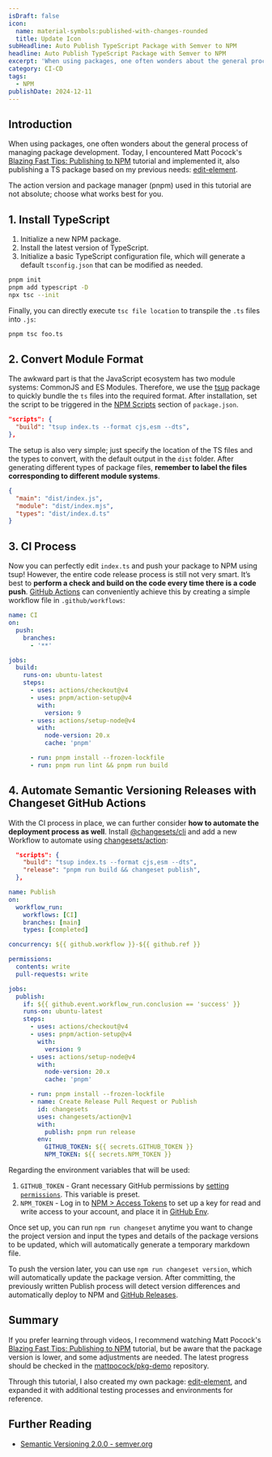 ```yaml
---
isDraft: false
icon:
  name: material-symbols:published-with-changes-rounded
  title: Update Icon
subHeadline: Auto Publish TypeScript Package with Semver to NPM
headline: Auto Publish TypeScript Package with Semver to NPM
excerpt: 'When using packages, one often wonders about the general process of managing package development. So I write the process of publish a TS package'
category: CI-CD
tags:
  - NPM
publishDate: 2024-12-11
---
```


## Introduction

When using packages, one often wonders about the general process of managing package development. Today, I encountered Matt Pocock's [Blazing Fast Tips: Publishing to NPM](https://www.youtube.com/watch?v=eh89VE3Mk5g) tutorial and implemented it, also publishing a TS package based on my previous needs: [edit-element](https://github.com/riceball-tw/edit-element).

<Sidenote type="info">
  The action version and package manager (pnpm) used in this tutorial are not absolute; choose what works best for you.
</Sidenote>

## 1. Install TypeScript

1. Initialize a new NPM package.
2. Install the latest version of TypeScript.
3. Initialize a basic TypeScript configuration file, which will generate a default `tsconfig.json` that can be modified as needed.

```bash
pnpm init
pnpm add typescript -D
npx tsc --init
```

Finally, you can directly execute `tsc file location` to transpile the `.ts` files into `.js`:

```bash
pnpm tsc foo.ts
```

## 2. Convert Module Format

The awkward part is that the JavaScript ecosystem has two module systems: CommonJS and ES Modules. Therefore, we use the [tsup](https://github.com/egoist/tsup) package to quickly bundle the `ts` files into the required format. After installation, set the script to be triggered in the [NPM Scripts](https://docs.npmjs.com/cli/v9/using-npm/scripts) section of `package.json`.

```json title="package.json"
"scripts": {
  "build": "tsup index.ts --format cjs,esm --dts",
},
```

The setup is also very simple; just specify the location of the TS files and the types to convert, with the default output in the `dist` folder. After generating different types of package files, **remember to label the files corresponding to different module systems**.

```json title="package.json"
{
  "main": "dist/index.js",
  "module": "dist/index.mjs",
  "types": "dist/index.d.ts"
}
```

## 3. CI Process

Now you can perfectly edit `index.ts` and push your package to NPM using tsup! However, the entire code release process is still not very smart. It’s best to **perform a check and build on the code every time there is a code push**. [GitHub Actions](https://github.com/features/actions) can conveniently achieve this by creating a simple workflow file in `.github/workflows`:

```yaml title="ci.yml"
name: CI
on:
  push:
    branches:
      - '**'

jobs:
  build:
    runs-on: ubuntu-latest
    steps:
      - uses: actions/checkout@v4
      - uses: pnpm/action-setup@v4
        with:
          version: 9
      - uses: actions/setup-node@v4
        with:
          node-version: 20.x
          cache: 'pnpm'

      - run: pnpm install --frozen-lockfile
      - run: pnpm run lint && pnpm run build
```

## 4. Automate Semantic Versioning Releases with Changeset GitHub Actions

With the CI process in place, we can further consider **how to automate the deployment process as well**. Install [@changesets/cli](https://www.npmjs.com/package/@changesets/cli) and add a new Workflow to automate using [changesets/action](https://github.com/changesets/action):

```json title="package.json"
  "scripts": {
    "build": "tsup index.ts --format cjs,esm --dts",
    "release": "pnpm run build && changeset publish",
  },
```

```yaml title="publish.yml"
name: Publish
on:
  workflow_run:
    workflows: [CI]
    branches: [main]
    types: [completed]

concurrency: ${{ github.workflow }}-${{ github.ref }}

permissions:
  contents: write
  pull-requests: write

jobs:
  publish:
    if: ${{ github.event.workflow_run.conclusion == 'success' }}
    runs-on: ubuntu-latest
    steps:
      - uses: actions/checkout@v4
      - uses: pnpm/action-setup@v4
        with:
          version: 9
      - uses: actions/setup-node@v4
        with:
          node-version: 20.x
          cache: 'pnpm'

      - run: pnpm install --frozen-lockfile
      - name: Create Release Pull Request or Publish
        id: changesets
        uses: changesets/action@v1
        with:
          publish: pnpm run release
        env:
          GITHUB_TOKEN: ${{ secrets.GITHUB_TOKEN }}
          NPM_TOKEN: ${{ secrets.NPM_TOKEN }}
```

Regarding the environment variables that will be used:

1. `GITHUB_TOKEN` - Grant necessary GitHub permissions by [setting `permissions`](https://docs.github.com/en/actions/writing-workflows/choosing-what-your-workflow-does/controlling-permissions-for-github_token). This variable is preset.
2. `NPM_TOKEN` - Log in to [NPM > Access Tokens](https://docs.npmjs.com/creating-and-viewing-access-tokens) to set up a key for read and write access to your account, and place it in [GitHub Env](https://docs.github.com/en/actions/writing-workflows/choosing-what-your-workflow-does/store-information-in-variables).

Once set up, you can run `npm run changeset` anytime you want to change the project version and input the types and details of the package versions to be updated, which will automatically generate a temporary markdown file.

To push the version later, you can use `npm run changeset version`, which will automatically update the package version. After committing, the previously written Publish process will detect version differences and automatically deploy to NPM and [GitHub Releases](https://docs.github.com/en/repositories/releasing-projects-on-github/about-releases).

## Summary

If you prefer learning through videos, I recommend watching Matt Pocock's [Blazing Fast Tips: Publishing to NPM](https://www.youtube.com/watch?v=eh89VE3Mk5g) tutorial, but be aware that the package version is lower, and some adjustments are needed. The latest progress should be checked in the [mattpocock/pkg-demo](https://github.com/mattpocock/pkg-demo) repository.

Through this tutorial, I also created my own package: [edit-element](https://github.com/riceball-tw/edit-element), and expanded it with additional testing processes and environments for reference.

## Further Reading

- [Semantic Versioning 2.0.0 - semver.org](https://semver.org/)
